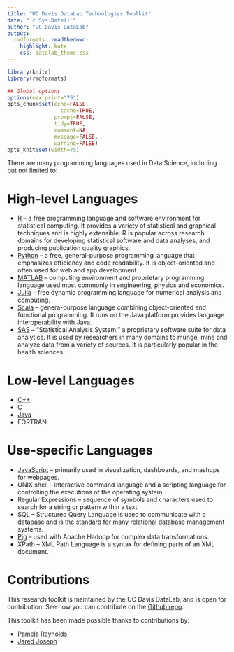 ```yaml
---
title: "UC Davis DataLab Technologies Toolkit"
date: "`r Sys.Date()`"
author: "UC Davis DataLab"
output:
  rmdformats::readthedown:
    highlight: kate
    css: datalab_theme.css
---
```


```r
library(knitr)
library(rmdformats)

## Global options
options(max.print="75")
opts_chunk$set(echo=FALSE,
	             cache=TRUE,
               prompt=FALSE,
               tidy=TRUE,
               comment=NA,
               message=FALSE,
               warning=FALSE)
opts_knit$set(width=75)
```

There are many programming languages used in Data Science, including but not limited to:

# High-level Languages

* [R](http://www.r-project.org/){rel="noopener noreferrer" target="_blank"} – a free programming language and software environment for statistical computing. It provides a variety of statistical and graphical techniques and is highly extensible. R is popular across research domains for developing statistical software and data analyses, and producing publication quality graphics.
* [Python](http://www.python.org/){rel="noopener noreferrer" target="_blank"} – a free, general-purpose programming language that emphasizes efficiency and code readability. It is object-oriented and often used for web and app development.
* [MATLAB](http://www.mathworks.com/products/matlab/){rel="noopener noreferrer" target="_blank"} – computing environment and proprietary programming language used most commonly in engineering, physics and economics.
* [Julia](http://julialang.org/){rel="noopener noreferrer" target="_blank"} – free dynamic programming language for numerical analysis and computing.
* [Scala](http://docs.scala-lang.org/){rel="noopener noreferrer" target="_blank"} – genera-purpose language combining object-oriented and functional programming. It runs on the Java platform provides language interoperability with Java.
* [SAS](http://www.sas.com/){rel="noopener noreferrer" target="_blank"} – “Statistical Analysis System,” a proprietary software suite for data analytics. It is used by researchers in many domains to munge, mine and analyze data from a variety of sources. It is particularly popular in the health sciences.

# Low-level Languages

* [C++](https://isocpp.org/){rel="noopener noreferrer" target="_blank"}
* [C](http://www.open-std.org/jtc1/sc22/wg14/){rel="noopener noreferrer" target="_blank"}
* [Java](https://www.oracle.com/java/index.html){rel="noopener noreferrer" target="_blank"}
* FORTRAN

# Use-specific Languages

* [JavaScript](https://en.wikipedia.org/wiki/JavaScript){rel="noopener noreferrer" target="_blank"} – primarily used in visualization, dashboards, and mashups for webpages.
* UNIX shell – interactive command language and a scripting language for controlling the executions of the operating system.
* Regular Expressions – sequence of symbols and characters used to search for a string or pattern within a text.
* SQL – Structured Query Language is used to communicate with a database and is the standard for many relational database management systems.
* [Pig](https://pig.apache.org/){rel="noopener noreferrer" target="_blank"} – used with Apache Hadoop for complex data transformations.
* XPath – XML Path Language is a syntax for defining parts of an XML document.

# Contributions

This research toolkit is maintained by the UC Davis DataLab, and is open for contribution. See how you can contribute on the [Github repo](https://github.com/ucdavisdatalab/research-toolkits){rel="noopener noreferrer" target="_blank"}.

This toolkit has been made possible thanks to contributions by:

* [Pamela Reynolds](https://pamelareynolds.weebly.com/){rel="noopener noreferrer" target="_blank"}
* [Jared Joseph](https://jnjoseph.com/){rel="noopener noreferrer" target="_blank"}
